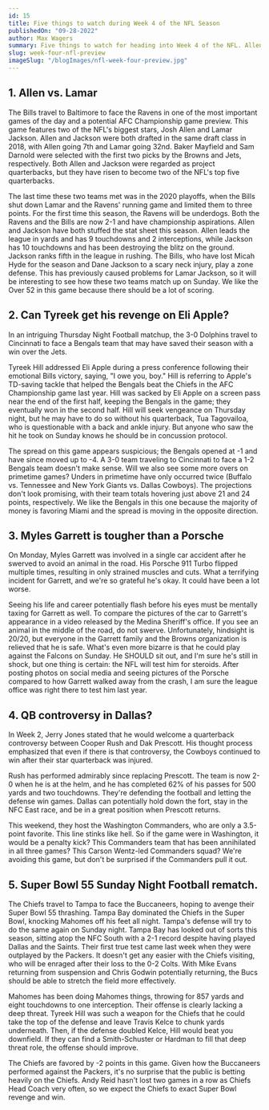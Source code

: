 ```yaml
---
id: 15
title: Five things to watch during Week 4 of the NFL Season
publishedOn: "09-28-2022"
author: Max Wagers
summary: Five things to watch for heading into Week 4 of the NFL. Allen vs. Lamar. Can Tyreek get his revenge on Eli Apple? The new NFL hats stink. Myles Garrett is tougher than a Porsche. QB controversy in Dallas? Super Bowl 55 Sunday Night Football rematch.
slug: week-four-nfl-preview
imageSlug: "/blogImages/nfl-week-four-preview.jpg"
---
```


<h2 style={{ backgroundColor: "black", color: "white", padding: "20px" }}>
  1. Allen vs. Lamar
</h2>
<div style={{ fontFamily: "monospace", margin: "0 24px" }}>
 The Bills travel to Baltimore to face the Ravens in one of the most important games of the day and a potential AFC Championship game preview. This game features two of the NFL's biggest stars, Josh Allen and Lamar Jackson. Allen and Jackson were both drafted in the same draft class in 2018, with Allen going 7th and Lamar going 32nd. Baker Mayfield and Sam Darnold were selected with the first two picks by the Browns and Jets, respectively. Both Allen and Jackson were regarded as project quarterbacks, but they have risen to become two of the NFL's top five quarterbacks.

The last time these two teams met was in the 2020 playoffs, when the Bills shut down Lamar and the Ravens' running game and limited them to three points. For the first time this season, the Ravens will be underdogs. Both the Ravens and the Bills are now 2-1 and have championship aspirations. Allen and Jackson have both stuffed the stat sheet this season. Allen leads the league in yards and has 9 touchdowns and 2 interceptions, while Jackson has 10 touchdowns and has been destroying the blitz on the ground. Jackson ranks fifth in the league in rushing. The Bills, who have lost Micah Hyde for the season and Dane Jackson to a scary neck injury, play a zone defense. This has previously caused problems for Lamar Jackson, so it will be interesting to see how these two teams match up on Sunday. We like the Over 52 in this game because there should be a lot of scoring.

</div>

<h2 style={{ backgroundColor: "black", color: "white", padding: "20px" }}>
  2. Can Tyreek get his revenge on Eli Apple?
</h2>
<div style={{ fontFamily: "monospace", margin: "0 24px" }}>
  In an intriguing Thursday Night Football matchup, the 3-0 Dolphins travel to Cincinnati to face a Bengals team that may have saved their season with a win over the Jets.

Tyreek Hill addressed Eli Apple during a press conference following their emotional Bills victory, saying, "I owe you, boy." Hill is referring to Apple's TD-saving tackle that helped the Bengals beat the Chiefs in the AFC Championship game last year. Hill was sacked by Eli Apple on a screen pass near the end of the first half, keeping the Bengals in the game; they eventually won in the second half. Hill will seek vengeance on Thursday night, but he may have to do so without his quarterback, Tua Tagovailoa, who is questionable with a back and ankle injury. But anyone who saw the hit he took on Sunday knows he should be in concussion protocol.

The spread on this game appears suspicious; the Bengals opened at -1 and have since moved up to -4. A 3-0 team traveling to Cincinnati to face a 1-2 Bengals team doesn't make sense. Will we also see some more overs on primetime games? Unders in primetime have only occurred twice (Buffalo vs. Tennessee and New York Giants vs. Dallas Cowboys). The projections don't look promising, with their team totals hovering just above 21 and 24 points, respectively. We like the Bengals in this one because the majority of money is favoring Miami and the spread is moving in the opposite direction.

</div>

<h2 style={{ backgroundColor: "black", color: "white", padding: "20px" }}>
  3. Myles Garrett is tougher than a Porsche
</h2>
<div style={{ fontFamily: "monospace", margin: "0 24px" }}>
 On Monday, Myles Garrett was involved in a single car accident after he swerved to avoid an animal in the road. His Porsche 911 Turbo flipped multiple times, resulting in only strained muscles and cuts. What a terrifying incident for Garrett, and we're so grateful he's okay. It could have been a lot worse.

Seeing his life and career potentially flash before his eyes must be mentally taxing for Garrett as well. To compare the pictures of the car to Garrett's appearance in a video released by the Medina Sheriff's office. If you see an animal in the middle of the road, do not swerve. Unfortunately, hindsight is 20/20, but everyone in the Garrett family and the Browns organization is relieved that he is safe. What's even more bizarre is that he could play against the Falcons on Sunday. He SHOULD sit out, and I'm sure he's still in shock, but one thing is certain: the NFL will test him for steroids. After posting photos on social media and seeing pictures of the Porsche compared to how Garrett walked away from the crash, I am sure the league office was right there to test him last year.

</div>

<h2 style={{ backgroundColor: "black", color: "white", padding: "20px" }}>
  4.  QB controversy in Dallas?
</h2>
<div style={{ fontFamily: "monospace", margin: "0 24px" }}>
  In Week 2, Jerry Jones stated that he would welcome a quarterback controversy between Cooper Rush and Dak Prescott. His thought process emphasized that even if there is that controversy, the Cowboys continued to win after their star quarterback was injured.

Rush has performed admirably since replacing Prescott. The team is now 2-0 when he is at the helm, and he has completed 62% of his passes for 500 yards and two touchdowns. They're defending the football and letting the defense win games. Dallas can potentially hold down the fort, stay in the NFC East race, and be in a great position when Prescott returns.

This weekend, they host the Washington Commanders, who are only a 3.5-point favorite. This line stinks like hell. So if the game were in Washington, it would be a penalty kick? This Commanders team that has been annihilated in all three games? This Carson Wentz-led Commanders squad? We're avoiding this game, but don't be surprised if the Commanders pull it out.

</div>

<h2 style={{ backgroundColor: "black", color: "white", padding: "20px" }}>
  5. Super Bowl 55 Sunday Night Football rematch.
</h2>
<div style={{ fontFamily: "monospace", margin: "0 24px" }}>
   The Chiefs travel to Tampa to face the Buccaneers, hoping to avenge their Super Bowl 55 thrashing. Tampa Bay dominated the Chiefs in the Super Bowl, knocking Mahomes off his feet all night. Tampa's defense will try to do the same again on Sunday night. Tampa Bay has looked out of sorts this season, sitting atop the NFC South with a 2-1 record despite having played Dallas and the Saints. Their first true test came last week when they were outplayed by the Packers. It doesn't get any easier with the Chiefs visiting, who will be enraged after their loss to the 0-2 Colts. With Mike Evans returning from suspension and Chris Godwin potentially returning, the Bucs should be able to stretch the field more effectively.

Mahomes has been doing Mahomes things, throwing for 857 yards and eight touchdowns to one interception. Their offense is clearly lacking a deep threat. Tyreek Hill was such a weapon for the Chiefs that he could take the top of the defense and leave Travis Kelce to chunk yards underneath. Then, if the defense doubled Kelce, Hill would beat you downfield. If they can find a Smith-Schuster or Hardman to fill that deep threat role, the offense should improve.

The Chiefs are favored by -2 points in this game. Given how the Buccaneers performed against the Packers, it's no surprise that the public is betting heavily on the Chiefs. Andy Reid hasn't lost two games in a row as Chiefs Head Coach very often, so we expect the Chiefs to exact Super Bowl revenge and win.

</div>
